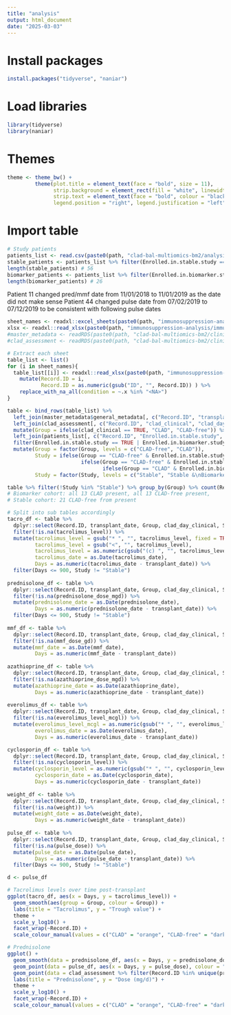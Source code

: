 ```yaml
---
title: "analysis"
output: html_document
date: "2025-03-03"
---
```


# Install packages

```r
install.packages("tidyverse", "naniar")
```

# Load libraries

```r
library(tidyverse)
library(naniar)
```

# Themes

```r
theme <- theme_bw() + 
         theme(plot.title = element_text(face = "bold", size = 11),
               strip.background = element_rect(fill = "white", linewidth = 0.5),
               strip.text = element_text(face = "bold", colour = "black"),
               legend.position = "right", legend.justification = "left")
```


# Import table

```r
# Study patients
patients_list <- read.csv(paste0(path, "clad-bal-multiomics-bm2/analysis/backup/clinical-metadata/patients-selection.csv") )
stable_patients <- patients_list %>% filter(Enrolled.in.stable.study == TRUE) %>% pull(Record.ID)
length(stable_patients) # 56
biomarker_patients <- patients_list %>% filter(Enrolled.in.biomarker.study == TRUE) %>% pull(Record.ID)
length(biomarker_patients) # 26
```

Patient 11 changed pred/mmf date from 11/01/2018 to 11/01/2019 as the date did not make sense
Patient 44 changed pulse date from 07/02/2019 to 07/12/2019 to be consistent with following pulse dates

```r
sheet_names <- readxl::excel_sheets(paste0(path, "immunosuppression-analysis/immunosuppression-table.xlsx"))
xlsx <- readxl::read_xlsx(paste0(path, "immunosuppression-analysis/immunosuppression-table.xlsx"))
#master_metadata <- readRDS(paste0(path, "clad-bal-multiomics-bm2/clinical_metadata_formatting/rsd_files/master_metadata.rds"))
#clad_assessment <- readRDS(paste0(path, "clad-bal-multiomics-bm2/clinical_metadata_formatting/rsd_files/clad_assessment.rds"))

# Extract each sheet
table_list <- list()
for (i in sheet_names){
  table_list[[i]] <- readxl::read_xlsx(paste0(path, "immunosuppression-analysis/immunosuppression-table.xlsx"), sheet = i ) %>%
    mutate(Record.ID = i,
           Record.ID = as.numeric(gsub("ID", "", Record.ID)) ) %>%
    replace_with_na_all(condition = ~.x %in% "<NA>")
}

table <- bind_rows(table_list) %>%
  left_join(master_metadata$general_metadata[, c("Record.ID", "transplant_date")] ) %>%
  left_join(clad_assessment[, c("Record.ID", "clad_clinical", "clad_day_clinical")]) %>%
  mutate(Group = ifelse(clad_clinical == TRUE, "CLAD", "CLAD-free")) %>%
  left_join(patients_list[, c("Record.ID", "Enrolled.in.stable.study", "Enrolled.in.biomarker.study")]) %>%
  filter(Enrolled.in.stable.study == TRUE | Enrolled.in.biomarker.study == TRUE) %>%
  mutate(Group = factor(Group, levels = c("CLAD-free", "CLAD")),
         Study = ifelse(Group == "CLAD-free" & Enrolled.in.stable.study == TRUE & Enrolled.in.biomarker.study == TRUE, "Stable &\nBiomarker",
                        ifelse(Group == "CLAD-free" & Enrolled.in.stable.study == TRUE & Enrolled.in.biomarker.study == FALSE, "Stable",
                               ifelse(Group == "CLAD" & Enrolled.in.biomarker.study == TRUE, "Biomarker", NA))),
         Study = factor(Study, levels = c("Stable", "Stable &\nBiomarker", "Biomarker")) ) 

table %>% filter(!Study %in% "Stable") %>% group_by(Group) %>% count(Record.ID)
# Biomarker cohort: all 13 CLAD present, all 13 CLAD-free present, 
# Stable cohort: 21 CLAD-free from present
```


```r
# Split into sub tables accordingly
tacro_df <- table %>%
  dplyr::select(Record.ID, transplant_date, Group, clad_day_clinical, Study, tacrolimus_date, tacrolimus_level, tacro_check) %>%
  filter(!is.na(tacrolimus_level)) %>%
  mutate(tacrolimus_level = gsub("* ", "", tacrolimus_level, fixed = TRUE),
         tacrolimus_level = gsub("<", "", tacrolimus_level),
         tacrolimus_level = as.numeric(gsub("(c) ", "", tacrolimus_level, fixed = TRUE)),
         tacrolimus_date = as.Date(tacrolimus_date),
         Days = as.numeric(tacrolimus_date - transplant_date)) %>%
  filter(Days <= 900, Study != "Stable")
  
prednisolone_df <- table %>%
  dplyr::select(Record.ID, transplant_date, Group, clad_day_clinical, Study, prednisolone_date, prednisolone_dose_mgd) %>%
  filter(!is.na(prednisolone_dose_mgd)) %>%
  mutate(prednisolone_date = as.Date(prednisolone_date),
         Days = as.numeric(prednisolone_date - transplant_date)) %>%
  filter(Days <= 900, Study != "Stable")
  
mmf_df <- table %>%
  dplyr::select(Record.ID, transplant_date, Group, clad_day_clinical, Study, mmf_date, mmf_dose_gd) %>%
  filter(!is.na(mmf_dose_gd)) %>%
  mutate(mmf_date = as.Date(mmf_date),
         Days = as.numeric(mmf_date - transplant_date))
  
azathioprine_df <- table %>%
  dplyr::select(Record.ID, transplant_date, Group, clad_day_clinical, Study, azathioprine_date, azathioprine_dose_mgd) %>%
  filter(!is.na(azathioprine_dose_mgd)) %>%
  mutate(azathioprine_date = as.Date(azathioprine_date),
         Days = as.numeric(azathioprine_date - transplant_date))
  
everolimus_df <- table %>%
  dplyr::select(Record.ID, transplant_date, Group, clad_day_clinical, Study, everolimus_date, everolimus_level_mcgl) %>%
  filter(!is.na(everolimus_level_mcgl)) %>%
  mutate(everolimus_level_mcgl = as.numeric(gsub("* ", "", everolimus_level_mcgl, fixed = TRUE)),
         everolimus_date = as.Date(everolimus_date),
         Days = as.numeric(everolimus_date - transplant_date))

cyclosporin_df <- table %>%
  dplyr::select(Record.ID, transplant_date, Group, clad_day_clinical, Study, cyclosporin_date, cyclosporin_level) %>%
  filter(!is.na(cyclosporin_level)) %>%
  mutate(cyclosporin_level = as.numeric(gsub("* ", "", cyclosporin_level, fixed = TRUE)),
         cyclosporin_date = as.Date(cyclosporin_date),
         Days = as.numeric(cyclosporin_date - transplant_date))
  
weight_df <- table %>%
  dplyr::select(Record.ID, transplant_date, Group, clad_day_clinical, Study, weight_date, weight)  %>%
  filter(!is.na(weight)) %>%
  mutate(weight_date = as.Date(weight_date),
         Days = as.numeric(weight_date - transplant_date))
  
pulse_df <- table %>%
  dplyr::select(Record.ID, transplant_date, Group, clad_day_clinical, Study, pulse_date, pulse_dose) %>%
  filter(!is.na(pulse_dose)) %>%
  mutate(pulse_date = as.Date(pulse_date),
         Days = as.numeric(pulse_date - transplant_date)) %>%
  filter(Days <= 900, Study != "Stable")

d <- pulse_df
```

```r
# Tacrolimus levels over time post-transplant
ggplot(tacro_df, aes(x = Days, y = tacrolimus_level)) +
  geom_smooth(aes(group = Group, colour = Group)) +
  labs(title = "Tacrolimus", y = "Trough value") +
  theme +
  scale_y_log10() +
  facet_wrap(~Record.ID) +
  scale_colour_manual(values = c("CLAD" = "orange", "CLAD-free" = "darkgrey"))

# Prednisolone
ggplot() +
  geom_smooth(data = prednisolone_df, aes(x = Days, y = prednisolone_dose_mgd, group = Group, colour = Group)) +
  geom_point(data = pulse_df, aes(x = Days, y = pulse_dose), colour = "red") +
  geom_point(data = clad_assessment %>% filter(Record.ID %in% unique(prednisolone_df$Record.ID)), aes(x = clad_day_clinical, y = 1), shape = 4) +
  labs(title = "Prednisolone", y = "Dose (mg/d)") +
  theme +
  scale_y_log10() +
  facet_wrap(~Record.ID) +
  scale_colour_manual(values = c("CLAD" = "orange", "CLAD-free" = "darkgrey"))


```





